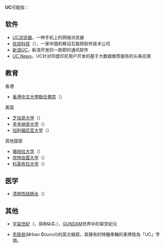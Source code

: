'''UC'''可能指：

==软件==
* [[UC浏览器|UC浏览器]]，一种手机上的网络浏览器
* [[优视科技|优视科技]]（{{lang-en|UC Mobile Ltd.}}），一家中国的移动互联网软件技术公司
* [[新浪UC|新浪UC]]，新浪开发的一款即时通讯软件
* [[UC_News|UC News]]，UC针对印度印尼用户开发的基于大数据推荐服务的头条应用

==教育==
;香港
* [[香港中文大學|香港中文大學]][[聯合書院|聯合書院]]（{{lang-en|'''U'''nited '''C'''ollege}}）
;美国
* [[芝加哥大学|芝加哥大学]]（{{lang-en|'''U'''niversity of '''C'''hicago}}）
* [[辛辛纳提大学|辛辛纳提大学]]（{{lang-en|'''U'''niversity of '''C'''incinnati}}）
* [[加利福尼亚大学|加利福尼亚大学]]（{{lang-en|'''U'''niversity of '''C'''alifornia}}）
;其他国家
* [[堪培拉大学|堪培拉大学]]（{{lang-en|'''U'''niversity of '''C'''anberra}}）
* [[坎特伯雷大学|坎特伯雷大学]]（{{lang-en|'''U'''niversity of '''C'''anterbury}}）
* [[科英布拉大学|科英布拉大学]]（{{lang-pt|'''U'''niversidade de '''C'''oimbra}}）

==医学==
* [[溃疡性结肠炎|溃疡性结肠炎]]（{{lang-en|'''U'''lcerative '''C'''olitis}}）

==其他==
* [[宇宙世紀|宇宙世紀]]（{{lang-en|'''U'''niversal '''C'''entury}}，简称'''U.C.'''），[[GUNDAM|GUNDAM]]世界中的架空紀元
* {{HKG}}[[市政局_(香港)|市政局]]('''U'''rban '''C'''ouncil)的英文縮寫，其擁有的特種車輛的車牌皆為「UC」字頭。
{{disambig|Cat=二字拉丁字母缩写消歧义}}
